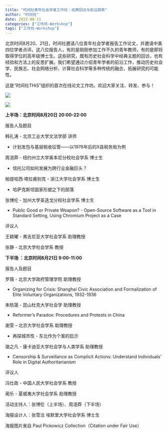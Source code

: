```yaml
---
title: "时间社青年社会学者工作坊｜经典回访与前沿探索"
author: "时间社"
date: 2022-08-11
categories: ["工作坊-Workshop"]
tags: ["工作坊-Workshop"]
---
```


北京时间8月20、21日，时间社邀请八位青年社会学者报告工作论文，并邀请中美四位学者点评。这八位报告人，有的是刚刚参加工作不久的青年教师，有的是即将取得学位的高年级博士生。这些研究，既有历史社会科学中经典主题的回访，也有经验和方法上的反思扩展。我们希望通过介绍青年学者的前沿工作，推动历史社会学、民族志、社会网络分析、计算社会科学等多种传统的融合，拓展研究的可能性。



这是“时间社THiS”组织的首次在线论文工作坊。欢迎大家关注、转发、参与！

![](/img/poster220811.png)

![](/img/logo2.png)

**上半场：北京时间8月20日 20:00-22:00**



报告人及题目



韩礼涛 - 北京工业大学文法学部 讲师

- 计划发包与基层税收征管——以1978年后的X县税务局为例



周浥莽 - 纽约州立大学奥本尼分校社会学系 博士生

- 信托公司如何发展为跨行业金融巨头？



帕提哈西·塔拉甫别克  - 浙江大学社会学系 博士生

- 哈萨克斯坦国家形塑之下的部落



张博伦 - 加州大学圣迭戈分校社会学系 博士生

- Public Good or Private Weapon? - Open-Source Software as a Tool in Standard Setting, Using Chromium Project as a Case



评议人



王颖曜 - 弗吉尼亚大学社会学系 助理教授



张静 - 北京大学社会学系 教授



**下半场 ：北京时间8月21日 9:00-11:00**


报告人及题目



罗薇 - 北京大学政府管理学院 助理教授

- Organizing for Crisis: Shanghai Civic Association and Formalization of Elite Voluntary Organizations, 1932-1936



朱昉晟 - 昆山杜克大学社会学 助理教授

- Reformer’s Paradox: Procedures and Protests in China



谢雯 – 北京大学社会学系 助理教授

- 再探城市性 - 东北作为个案的启示



骆之凡 - 康卡迪亚大学社会学与人类学系 助理教授

- Censorship & Surveillance as Complicit Actions: Understand Individuals’ Role in Digital Authoritarianism



评议人



冯仕政 - 中国人民大学社会学系 教授



蔺乐 - 夏威夷大学社会学系 助理教授





活动主持人：张博伦（上半场）、周浥莽（下半场）

海报设计人：张雪洽 埃默里大学社会学系 博士生

海报图片来自 Paul Pickowicz Collection（Citation under Fair Use）

